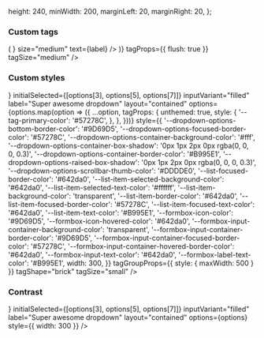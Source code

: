 
  height: 240,
  minWidth: 200,
  marginLeft: 20,
  marginRight: 20,
};

<PageTitle src="compositions/Dropdown" title="DropdownWithTags" />
<Subtitle />
<Description />
<Primary />
<ArgsTable story={PRIMARY_STORY} />
<Stories />

### Custom tags

<Canvas>
  <div style={dropdownContainerStyle}>
    <DropdownWithTags
      transitional
      initialSelected={[options[3], options[5], options[7]]}
      inputVariant="filled"
      label="Super awesome dropdown"
      layout="contained"
      options={options}
      style={{ width: 300 }}
      tag={({ label }) => (
        <ChipContent
          avatar={{ initials: 'P', color: 'primary', imgSrc: '/images/avatar.jpg' }}
          icon={
            <Rhythm mr={2}>
              <TimesIcon scale="xsmall" />
            </Rhythm>
          }
          size="medium"
          text={label}
        />
      )}
      tagProps={{ flush: true }}
      tagSize="medium"
    />
  </div>
</Canvas>

### Custom styles

<Canvas>
  <div style={dropdownContainerStyle}>
    <DropdownWithTags
      transitional
      unthemed
      iconBefore={<TagIcon />}
      initialSelected={[options[3], options[5], options[7]]}
      inputVariant="filled"
      label="Super awesome dropdown"
      layout="contained"
      options={options.map(option => ({
        ...option,
        tagProps: {
          unthemed: true,
          style: {
            '--tag-primary-color': '#57278C',
          },
        },
      }))}
      style={{
        '--dropdown-options-bottom-border-color': '#9D69D5',
        '--dropdown-options-focused-border-color': '#57278C',
        '--dropdown-options-container-background-color': '#fff',
        '--dropdown-options-container-box-shadow': '0px 1px 2px 0px rgba(0, 0, 0, 0.3)',
        '--dropdown-options-container-border-color': '#B995E1',
        '--dropdown-options-raised-box-shadow': '0px 1px 2px 0px rgba(0, 0, 0, 0.3)',
        '--dropdown-options-scrollbar-thumb-color': '#DDDDE0',
        '--list-focused-border-color': '#642da0',
        '--list-item-selected-background-color': '#642da0',
        '--list-item-selected-text-color': '#ffffff',
        '--list-item-background-color': 'transparent',
        '--list-item-border-color': '#642da0',
        '--list-item-focused-border-color': '#57278C',
        '--list-item-focused-text-color': '#642da0',
        '--list-item-text-color': '#B995E1',
        '--formbox-icon-color': '#9D69D5',
        '--formbox-icon-hovered-color': '#642da0',
        '--formbox-input-container-background-color': 'transparent',
        '--formbox-input-container-border-color': '#9D69D5',
        '--formbox-input-container-focused-border-color': '#57278C',
        '--formbox-input-container-hovered-border-color': '#642da0',
        '--formbox-input-text-color': '#642da0',
        '--formbox-label-text-color': '#B995E1',
        width: 300,
      }}
      tagGroupProps={{ style: { maxWidth: 500 } }}
      tagShape="brick"
      tagSize="small"
    />
  </div>
</Canvas>

### Contrast

<Canvas contrast>
  <div style={dropdownContainerStyle}>
    <DropdownWithTags
      contrast
      transitional
      iconBefore={<TagIcon />}
      initialSelected={[options[3], options[5], options[7]]}
      inputVariant="filled"
      label="Super awesome dropdown"
      layout="contained"
      options={options}
      style={{ width: 300 }}
    />
  </div>
</Canvas>
